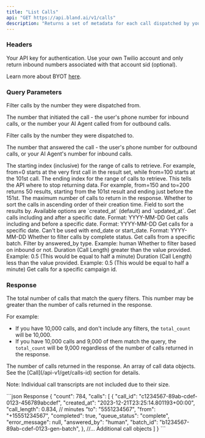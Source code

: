 ```yaml
---
title: "List Calls"
api: "GET https://api.bland.ai/v1/calls"
description: "Returns a set of metadata for each call dispatched by your account."
---
```


### Headers

<ParamField header="authorization" type="string" required>
  Your API key for authentication.
</ParamField>

<ParamField header="encrypted_key" type="string">
  Use your own Twilio account and only return inbound numbers associated with that account sid (optional).
  
  Learn more about BYOT [here](/tutorials/custom-twilio).
</ParamField> 

### Query Parameters

<ParamField query="from_number" type="string">
  Filter calls by the number they were dispatched from.

  The number that initiated the call - the user's phone number for inbound calls, or the number your AI Agent called from for outbound calls.
</ParamField>

<ParamField query="to_number" type="string">
  Filter calls by the number they were dispatched to.

  The number that answered the call - the user's phone number for outbound calls, or your AI Agent's number for inbound calls.
</ParamField>

<ParamField query="from" type="int">
  The starting index (inclusive) for the range of calls to retrieve. For example, from=0 starts at the very first call in the result set, while from=100 starts at the 101st call.
</ParamField>

<ParamField query="to" type="int">
  The ending index for the range of calls to retrieve. This tells the API where to stop returning data. For example, from=150 and to=200 returns 50 results, starting from the 101st result and ending just before the 151st.
</ParamField>

<ParamField query="limit" type="int" default="1000">
  The maximum number of calls to return in the response.
</ParamField>

<ParamField query="ascending" type="boolean" default="false">
  Whether to sort the calls in ascending order of their creation time.
</ParamField>

<ParamField query="sort_by" type="string" default="created_at">
  Field to sort the results by. Available options are `created_at` (default) and `updated_at`.
</ParamField>

<ParamField query="start_date" type="string">
  Get calls including and after a specific date.
  Format: YYYY-MM-DD
</ParamField>

<ParamField query="end_date" type="string">
  Get calls including and before a specific date.
  Format: YYYY-MM-DD
</ParamField>

<ParamField query="created_at" type="string">
  Get calls for a specific date. Can't be used with end_date or start_date.
  Format: YYYY-MM-DD
</ParamField>

<ParamField query="completed" type="boolean">
  Whether to filter calls by complete status.
</ParamField>

<ParamField query="batch_id" type="string">
  Get calls from a specific batch.
</ParamField>

<ParamField query="answered_by" type="string">
  Filter by answered_by type.
  Example: human
</ParamField>

<ParamField query="inbound" type="boolean">
  Whether to filter based on inbound or not.
</ParamField>

<ParamField query="duration_gt" type="float">
  Duration (Call Length) greater than the value provided.
  Example: 0.5 (This would be equal to half a minute)
</ParamField>

<ParamField query="duration_lt" type="float">
  Duration (Call Length) less than the value provided.
  Example: 0.5 (This would be equal to half a minute)
</ParamField>

<ParamField query="campaign_id" type="string">
  Get calls for a specific campaign id.
</ParamField>


### Response

<ResponseField name="total_count" type="integer">
  The total number of calls that match the query filters. This number may be greater than the number of calls returned in the response.

  For example:
  - If you have 10,000 calls, and don't include any filters, the `total_count` will be 10,000.
  - If you have 10,000 calls and 9,000 of them match the query, the `total_count` will be 9,000 regardless of the number of calls returned in the response.
</ResponseField>

<ResponseField name="count" type="integer">
  The number of calls returned in the response.
</ResponseField>

<ResponseField name="calls" type="array">
  An array of call data objects. See the [Call](/api-v1/get/calls-id) section for details.

  Note: Individual call transcripts are not included due to their size.
</ResponseField>

<ResponseExample>
```json Response
{
    "count": 784,
    "calls": [
        {
            "call_id": "c1234567-89ab-cdef-0123-456789abcdef",
            "created_at": "2023-12-21T23:25:14.801193+00:00",
            "call_length": 0.834, // minutes
            "to": "5551234567",
            "from": "+15551234567",
            "completed": true,
            "queue_status": "complete",
            "error_message": null,
            "answered_by": "human",
            "batch_id": "b1234567-89ab-cdef-0123-gen-batch",
        },
        //... Additional call objects
    ]
}
```
</ResponseExample>








